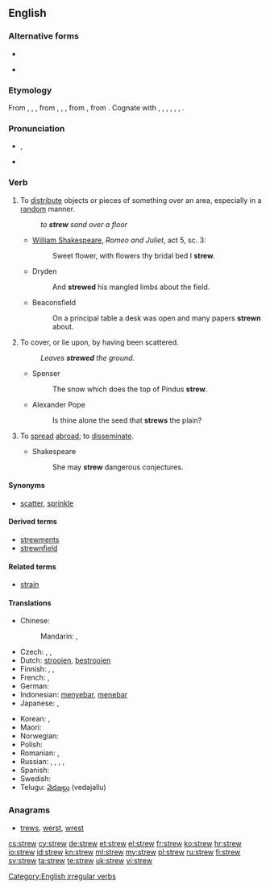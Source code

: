 ==English==

===Alternative forms===
* {{l|en|strow}}
* {{l|en|straw}} {{qualifier|dialectal}}

===Etymology===
From {{etyl|enm}} {{term|strewen|lang=enm}}, {{term|strawen|lang=enm}}, {{term|streowen|lang=enm}}, from {{etyl|ang}} {{term|strewian|lang=ang}}, {{term|streawian|strēawian|lang=ang}}, {{term|streowian|strēowian|to strew, scatter|lang=ang}}, from {{etyl|gem-pro}} {{recons|strawjaną||to strew|lang=gem-pro}}, from {{etyl|ine-pro}} {{recons|strew-||to spread, scatter|lang=ine-pro}}. Cognate with {{etyl|sco|-}} {{term|strow|lang=sco}}, {{term|straw||to strew|lang=sco}}, {{etyl|fy|-}} {{term|streauwe||to strew|lang=fy}}, {{etyl|nl|-}} {{term|strooien||to strew, scatter, sprinkle|lang=nl}}, {{etyl|de|-}} {{term|streuen||to strew, scatter|lang=de}}, {{etyl|sv|-}} {{term|strö||to strew|lang=sv}}, {{etyl|is|-}} {{term|strá||to strew|lang=is}}.

===Pronunciation===
* {{IPA|/struː/}}, {{X-SAMPA|/stru:/}}
* {{rhymes|uː}}

===Verb===
{{en-verb|strews|strewing|strewed|'''[[strewn]]''' ''or'' '''[[strewed]]'''}}

# To [[distribute]] objects or pieces of something over an area, especially in a [[random]] manner.
#: ''to '''strew''' sand over a floor''
#* {{circa|1595}} [[w:William Shakespeare|William Shakespeare]], ''Romeo and Juliet'', act 5, sc. 3:
#*: Sweet flower, with flowers thy bridal bed I '''strew'''.
#* Dryden
#*: And '''strewed''' his mangled limbs about the field.
#* Beaconsfield
#*: On a principal table a desk was open and many papers '''strewn''' about.
# To cover, or lie upon, by having been scattered.
#: ''Leaves '''strewed''' the ground.''
#* Spenser
#*: The snow which does the top of Pindus '''strew'''.
#* Alexander Pope
#*: Is thine alone the seed that '''strews''' the plain?
# {{transitive}} To [[spread]] [[abroad]]; to [[disseminate]].
#* Shakespeare
#*: She may '''strew''' dangerous conjectures.

====Synonyms====
* [[scatter]], [[sprinkle]]

====Derived terms====
* [[strewments]]
* [[strewnfield]]

====Related terms====
* [[strain]]

====Translations====
{{trans-top|to distribute objects or pieces of something}}
* Chinese:
*: Mandarin: {{t|cmn|散開|sc=Hani}}, {{t|cmn|散开|tr=sànkāi|sc=Hani}}
* Czech: {{t-|cs|rozházet}},  {{t-|cs|roztrousit}},  {{t-|cs|rozptýlit}}
* Dutch: [[strooien]], [[bestrooien]]
* Finnish: {{t-|fi|sirotella}}, {{t+|fi|levittää}}, {{t+|fi|hajottaa}}
* French: {{t+|fr|parsemer}}, {{t+|fr|joncher}}
* German: {{t+|de|streuen}}
* Indonesian: [[sebar|menyebar]], [[tebar|menebar]]
* Japanese: {{t|ja|散らす|tr=ちらす, chirasu|sc=Jpan}}, {{t|ja|ばら撒く|tr=ばらまく, baramaku|sc=Jpan}}
{{trans-mid}}
* Korean: {{t|ko|흩다|tr=heutda|sc=Kore}}, {{t|ko|흩뜨리다|tr=heutteurida|sc=Kore}}
* Maori: {{t|mi|whārikiriki}}
* Norwegian: {{t-|no|strø}}
* Polish: {{t+|pl|rozrzucić}}
* Romanian: {{t+|ro|împrăștia}}, {{t+|ro|răspândi}}
* Russian: {{t+|ru|разбрасывать|tr=razbrásyvatʹ|sc=Cyrl}} {{impf}}, {{t+|ru|разбросать|tr=razbrosátʹ|sc=Cyrl}} {{pf.}}, {{t+|ru|сыпать|tr=sýpatʹ|sc=Cyrl}} {{impf}}, {{t+|ru|насыпать|tr=nasýpatʹ|alt=насы́пать|sc=Cyrl}} {{pf.}}, {{t+|ru|посыпать|tr=posýpatʹ|alt=посы́пать|sc=Cyrl}} {{pf.}}
* Spanish: {{t-|es|esparcir}}
* Swedish: {{t-|sv|strö}}
* Telugu: [[వెదజల్లు]] (vedajallu)
{{trans-bottom}}

===Anagrams===
* [[trews#English|trews]], [[werst#English|werst]], [[wrest#English|wrest]]

[[Category:English irregular verbs]]

[[cs:strew]]
[[cy:strew]]
[[de:strew]]
[[et:strew]]
[[el:strew]]
[[fr:strew]]
[[ko:strew]]
[[hr:strew]]
[[io:strew]]
[[id:strew]]
[[kn:strew]]
[[ml:strew]]
[[my:strew]]
[[pl:strew]]
[[ru:strew]]
[[fi:strew]]
[[sv:strew]]
[[ta:strew]]
[[te:strew]]
[[uk:strew]]
[[vi:strew]]